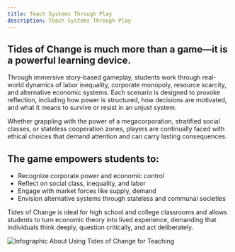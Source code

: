 ```yaml
---
title: Teach Systems Through Play
description: Teach Systems Through Play
---
```


## Tides of Change is much more than a game—it is a powerful learning device.

Through immersive story-based gameplay, students work through real-world dynamics of labor inequality, corporate monopoly, resource scarcity, and alternative economic systems. Each scenario is designed to provoke reflection, including how power is structured, how decisions are motivated, and what it means to survive or resist in an unjust system.

Whether grappling with the power of a megacorporation, stratified social classes, or stateless cooperation zones, players are continually faced with ethical choices that demand attention and can carry lasting consequences.

## The game empowers students to:
- Recognize corporate power and economic control
- Reflect on social class, inequality, and labor
- Engage with market forces like supply, demand
- Envision alternative systems through stateless and communal societies

Tides of Change is ideal for high school and college classrooms and allows students to turn economic theory into lived experience, demanding that individuals think deeply, question critically, and act deliberately.

![Infographic About Using Tides of Change for Teaching](../../../assets/economics/teachingEcon.png)
